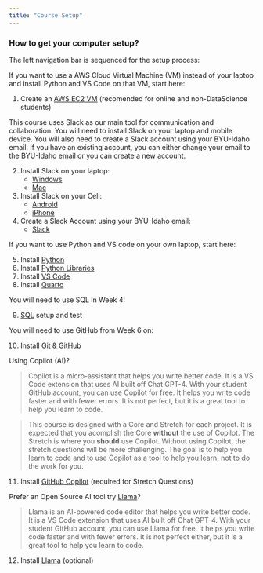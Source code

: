 ---
title: "Course Setup"
---

### How to get your computer setup?

The left navigation bar is sequenced for the setup process:  

If you want to use a AWS Cloud Virtual Machine (VM) instead of your laptop and install Python and VS Code on that VM, start here:  

1. Create an [AWS EC2 VM](/Setup/aws_setup.qmd) (recomended for online and non-DataScience students)  
 
This course uses Slack as our main tool for communication and collaboration.  You will need to install Slack on your laptop and mobile device.  You will also need to create a Slack account using your BYU-Idaho email. If you have an existing account, you can either change your email to the BYU-Idaho email or you can create a new account.

2. Install Slack on your laptop: 
    * [Windows](https://slack.com/downloads/windows)  
    * [Mac](https://slack.com/intl/en-in/downloads/mac)  
3. Install Slack on your Cell: 
    * [Android](https://slack.com/downloads/android)  
    * [iPhone](https://slack.com/downloads/ios)
4. Create a Slack Account using your BYU-Idaho email: 
    * [Slack](https://slack.com/get-started#/createnew) 

If you want to use Python and VS code on your own laptop, start here:  

5. Install [Python](/Setup/python_setup.qmd)
6. Install [Python Libraries](/Setup/python_lib.qmd)    
7. Install [VS Code](/Setup/vs_code_setup.qmd)  
8. Install [Quarto](/Setup/quarto_setup.qmd)  

You will need to use SQL in Week 4:

9. [SQL](/Setup/sql_setup.qmd) setup and test

You will need to use GitHub from Week 6 on:

10. Install [Git & GitHub](/Setup/git_github_setup.qmd)

Using Copilot (AI)?

>Copilot is a micro-assistant that helps you write better code. It is a VS Code extension that uses AI built off Chat GPT-4. With your student GitHub account, you can use Copilot for free. It helps you write code faster and with fewer errors. It is not perfect, but it is a great tool to help you learn to code.

>This course is designed with a Core and Stretch for each project. It is expected that you acomplish the Core __**without**__ the use of Copilot. The Stretch is where you __**should**__ use Copilot. Without using Copilot, the stretch questions will be more challenging. The goal is to help you learn to code and to use Copilot as a tool to help you learn, not to do the work for you.

11. Install [GitHub Copilot](/Setup/copilot_setup.qmd) (required for Stretch Questions)

Prefer an Open Source AI tool try [Llama](https://ollama.com/library/codellama)?  

>Llama is an AI-powered code editor that helps you write better code. It is a VS Code extension that uses AI built off Chat GPT-4. With your student GitHub account, you can use Llama for free. It helps you write code faster and with fewer errors. It is not perfect either, but it is a great tool to help you learn to code.

12. Install [Llama](https://generativeai.pub/100-local-llama-coding-assistant-bye-bye-gpt-4-cbd2b507b822) (optional)
